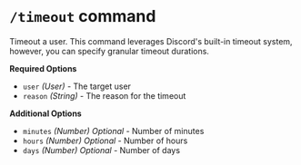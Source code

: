 <br/>

# `/timeout` command

Timeout a user. This command leverages Discord's built-in timeout system, however, you can specify granular timeout
durations.


**Required Options**
- `user` *(User)* - The target user
- `reason` *(String)* - The reason for the timeout

**Additional Options**
- `minutes` *(Number)* *Optional* - Number of minutes
- `hours` *(Number)* *Optional* - Number of hours
- `days` *(Number)* *Optional* - Number of days
